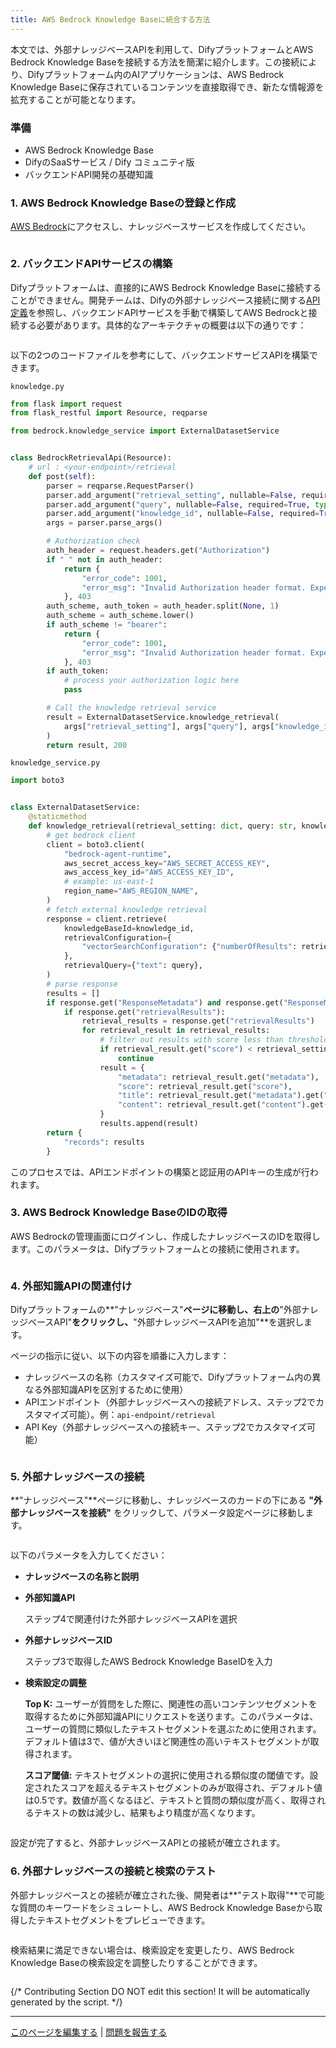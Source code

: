 ```yaml
---
title: AWS Bedrock Knowledge Baseに統合する方法
---
```



本文では、外部ナレッジベースAPIを利用して、DifyプラットフォームとAWS Bedrock Knowledge Baseを接続する方法を簡潔に紹介します。この接続により、Difyプラットフォーム内のAIアプリケーションは、AWS Bedrock Knowledge Baseに保存されているコンテンツを直接取得でき、新たな情報源を拡充することが可能となります。

### 準備

* AWS Bedrock Knowledge Base
* DifyのSaaSサービス / Dify コミュニティ版
* バックエンドAPI開発の基礎知識

### 1. AWS Bedrock Knowledge Baseの登録と作成

[AWS Bedrock](https://aws.amazon.com/bedrock/)にアクセスし、ナレッジベースサービスを作成してください。

<img
src="https://assets-docs.dify.ai/dify-enterprise-mintlify/jp/learn-more/use-cases/1bf24647a5ffeba4accecd1052011980.png"
className="mx-auto"
alt=""
/>

### 2. バックエンドAPIサービスの構築

Difyプラットフォームは、直接的にAWS Bedrock Knowledge Baseに接続することができません。開発チームは、Difyの外部ナレッジベース接続に関する[API定義](/ja-jp/guides/knowledge-base/api-documentation/external-knowledge-api-documentation)を参照し、バックエンドAPIサービスを手動で構築してAWS Bedrockと接続する必要があります。具体的なアーキテクチャの概要は以下の通りです：

<img
src="https://assets-docs.dify.ai/dify-enterprise-mintlify/jp/learn-more/use-cases/c57ce0a77ee668268f53e91497bd5c2b.png"
className="mx-auto"
alt=""
/>

以下の2つのコードファイルを参考にして、バックエンドサービスAPIを構築できます。

`knowledge.py`

```python
from flask import request
from flask_restful import Resource, reqparse

from bedrock.knowledge_service import ExternalDatasetService


class BedrockRetrievalApi(Resource):
    # url : <your-endpoint>/retrieval
    def post(self):
        parser = reqparse.RequestParser()
        parser.add_argument("retrieval_setting", nullable=False, required=True, type=dict, location="json")
        parser.add_argument("query", nullable=False, required=True, type=str,)
        parser.add_argument("knowledge_id", nullable=False, required=True, type=str)
        args = parser.parse_args()

        # Authorization check
        auth_header = request.headers.get("Authorization")
        if " " not in auth_header:
            return {
                "error_code": 1001,
                "error_msg": "Invalid Authorization header format. Expected 'Bearer <api-key>' format."
            }, 403
        auth_scheme, auth_token = auth_header.split(None, 1)
        auth_scheme = auth_scheme.lower()
        if auth_scheme != "bearer":
            return {
                "error_code": 1001,
                "error_msg": "Invalid Authorization header format. Expected 'Bearer <api-key>' format."
            }, 403
        if auth_token:
            # process your authorization logic here
            pass

        # Call the knowledge retrieval service
        result = ExternalDatasetService.knowledge_retrieval(
            args["retrieval_setting"], args["query"], args["knowledge_id"]
        )
        return result, 200
```

`knowledge_service.py`

```python
import boto3


class ExternalDatasetService:
    @staticmethod
    def knowledge_retrieval(retrieval_setting: dict, query: str, knowledge_id: str):
        # get bedrock client
        client = boto3.client(
            "bedrock-agent-runtime",
            aws_secret_access_key="AWS_SECRET_ACCESS_KEY",
            aws_access_key_id="AWS_ACCESS_KEY_ID",
            # example: us-east-1
            region_name="AWS_REGION_NAME",
        )
        # fetch external knowledge retrieval
        response = client.retrieve(
            knowledgeBaseId=knowledge_id,
            retrievalConfiguration={
                "vectorSearchConfiguration": {"numberOfResults": retrieval_setting.get("top_k"), "overrideSearchType": "HYBRID"}
            },
            retrievalQuery={"text": query},
        )
        # parse response
        results = []
        if response.get("ResponseMetadata") and response.get("ResponseMetadata").get("HTTPStatusCode") == 200:
            if response.get("retrievalResults"):
                retrieval_results = response.get("retrievalResults")
                for retrieval_result in retrieval_results:
                    # filter out results with score less than threshold
                    if retrieval_result.get("score") < retrieval_setting.get("score_threshold", .0):
                        continue
                    result = {
                        "metadata": retrieval_result.get("metadata"),
                        "score": retrieval_result.get("score"),
                        "title": retrieval_result.get("metadata").get("x-amz-bedrock-kb-source-uri"),
                        "content": retrieval_result.get("content").get("text"),
                    }
                    results.append(result)
        return {
            "records": results
        }
```

このプロセスでは、APIエンドポイントの構築と認証用のAPIキーの生成が行われます。

### 3. AWS Bedrock Knowledge BaseのIDの取得

AWS Bedrockの管理画面にログインし、作成したナレッジベースのIDを取得します。このパラメータは、Difyプラットフォームとの接続に使用されます。

<img
src="https://assets-docs.dify.ai/dify-enterprise-mintlify/jp/learn-more/use-cases/03fd7e383daf419765bbfd05c3742923.png"
className="mx-auto"
alt=""
/>

### 4. 外部知識APIの関連付け

Difyプラットフォームの**"ナレッジベース"**ページに移動し、右上の**"外部ナレッジベースAPI"**をクリックし、**"外部ナレッジベースAPIを追加"**を選択します。

ページの指示に従い、以下の内容を順番に入力します：

- ナレッジベースの名称（カスタマイズ可能で、Difyプラットフォーム内の異なる外部知識APIを区別するために使用）
- APIエンドポイント（外部ナレッジベースへの接続アドレス、ステップ2でカスタマイズ可能）。例：`api-endpoint/retrieval`
- API Key（外部ナレッジベースへの接続キー、ステップ2でカスタマイズ可能）

<img
src="https://assets-docs.dify.ai/dify-enterprise-mintlify/jp/learn-more/use-cases/4f2ce69f8c59e788beb91303c68db571.png"
className="mx-auto"
alt=""
/>

### 5. 外部ナレッジベースの接続

**"ナレッジベース"**ページに移動し、ナレッジベースのカードの下にある **"外部ナレッジベースを接続"** をクリックして、パラメータ設定ページに移動します。

<img
src="https://assets-docs.dify.ai/dify-enterprise-mintlify/jp/learn-more/use-cases/c3c30c7ed923ee1d7986e92bb35186c6.png"
className="mx-auto"
alt=""
/>

以下のパラメータを入力してください：

* **ナレッジベースの名称と説明**
* **外部知識API**

  ステップ4で関連付けた外部ナレッジベースAPIを選択

* **外部ナレッジベースID**

  ステップ3で取得したAWS Bedrock Knowledge BaseIDを入力

* **検索設定の調整**

  **Top K:** ユーザーが質問をした際に、関連性の高いコンテンツセグメントを取得するために外部知識APIにリクエストを送ります。このパラメータは、ユーザーの質問に類似したテキストセグメントを選ぶために使用されます。デフォルト値は3で、値が大きいほど関連性の高いテキストセグメントが取得されます。

  **スコア閾値:** テキストセグメントの選択に使用される類似度の閾値です。設定されたスコアを超えるテキストセグメントのみが取得され、デフォルト値は0.5です。数値が高くなるほど、テキストと質問の類似度が高く、取得されるテキストの数は減少し、結果もより精度が高くなります。

<img
src="https://assets-docs.dify.ai/dify-enterprise-mintlify/jp/learn-more/use-cases/58c324c08c1c5fc23ab31e04967ae449.png"
className="mx-auto"
alt=""
/>

設定が完了すると、外部ナレッジベースAPIとの接続が確立されます。

### 6. 外部ナレッジベースの接続と検索のテスト

外部ナレッジベースとの接続が確立された後、開発者は**"テスト取得"**で可能な質問のキーワードをシミュレートし、AWS Bedrock Knowledge Baseから取得したテキストセグメントをプレビューできます。

<img
src="https://assets-docs.dify.ai/dify-enterprise-mintlify/jp/learn-more/use-cases/fbc64f060f9fda83847428439b07c247.png"
className="mx-auto"
alt=""
/>

検索結果に満足できない場合は、検索設定を変更したり、AWS Bedrock Knowledge Baseの検索設定を調整したりすることができます。

<img
src="https://assets-docs.dify.ai/dify-enterprise-mintlify/jp/learn-more/use-cases/0984a89e4cf2a1150ec3160da14c656e.png"
className="mx-auto"
alt=""
/>

{/*
Contributing Section
DO NOT edit this section!
It will be automatically generated by the script.
*/}

---

[このページを編集する](https://github.com/langgenius/dify-docs/edit/main/ja-jp/learn-more/use-cases/how-to-connect-aws-bedrock.mdx) | [問題を報告する](https://github.com/langgenius/dify-docs/issues/new?title=ドキュメントの問題%3A%20o-connect-aws-bedr&body=%23%23%20問題の説明%0A%3C%21--%20発見した問題について簡単に説明してください%20--%3E%0A%0A%23%23%20ページリンク%0Ahttps%3A%2F%2Fgithub.com%2Flanggenius%2Fdify-docs%2Fblob%2Fmain%2Fja-jp/learn-more/use-cases%2Fhow-to-connect-aws-bedrock.mdx%0A%0A%23%23%20提案される変更%0A%3C%21--%20特定の変更案がある場合は、ここで説明してください%20--%3E%0A%0A%3C%21--%20ドキュメントの品質向上にご協力いただきありがとうございます！%20--%3E)

